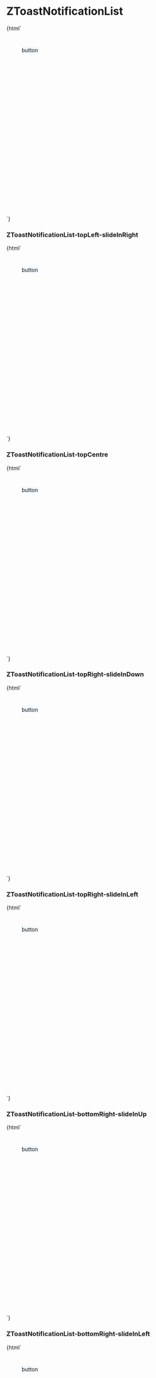 

<Meta title="List/ZToastNotificationList" component="z-toast-notification-list" />

# ZToastNotificationList

<Preview>
  <Story name="ZToastNotificationList-topLeft-slideInDown">
    {html`
    <style>
      .container {
        position: relative;
        height: 400px;
        margin: 40px;
      }
      z-toast-notification-list {
        z-index: 10000;
        text-align: center;
        background: aliceblue;
        position: absolute;
      }
    </style>
    <div class="container">
      <z-toast-notification-list position="${select(
          "position",
          ["top-left", "top-centre", "top-right", "bottom-right", "bottom-centre", "bottom-left"],
          "top-left")}"
          newestontop="${boolean("newestontop", true)}">
        <z-toast-notification slot="toasts" type="dark" heading="Notification" message="Autoclose 18s."
          transition="slide-in-down" draggablepercentage="50" autoclose="18000" closebutton >
        </z-toast-notification>
        <z-toast-notification slot="toasts" type="dark" heading="Notification" message="Senza pulsante."
          transition="slide-in-down" draggablepercentage="50" closebutton>
        </z-toast-notification>
        <z-toast-notification slot="toasts" type="dark" heading="Notification" message="Con pulsante"
          transition="slide-in-down" draggablepercentage="50" closebutton>
          <z-button slot="button" variant="dark-bg" size="small">button</z-button>
        </z-toast-notification>
      </z-toast-notification-list>
    </div>`}
  </Story>
</Preview>

### ZToastNotificationList-topLeft-slideInRight

<Preview>
  <Story name="ZToastNotificationList-topLeft-slideInRight">
    {html`
    <style>
      .container {
        position: relative;
        height: 400px;
        margin: 40px;
      }
      z-toast-notification-list {
        z-index: 10000;
        text-align: center;
        background: aliceblue;
        position: absolute;
      }
    </style>
    <div class="container">
      <z-toast-notification-list position="${select(
          "position",
          ["top-left", "top-centre", "top-right", "bottom-right", "bottom-centre", "bottom-left"],
          "top-left")}"
          newestontop="${boolean("newestontop", true)}">
        <z-toast-notification slot="toasts" type="dark" heading="Notification" message="Autoclose 18s."
          transition="slide-in-right" draggablepercentage="50" autoclose="18000" closebutton >
        </z-toast-notification>
        <z-toast-notification slot="toasts" type="dark" heading="Notification" message="Senza pulsante."
          transition="slide-in-right" draggablepercentage="50" closebutton>
        </z-toast-notification>
        <z-toast-notification slot="toasts" type="dark" heading="Notification" message="Con pulsante"
          transition="slide-in-right" draggablepercentage="50" closebutton>
          <z-button slot="button" variant="dark-bg" size="small">button</z-button>
        </z-toast-notification>
      </z-toast-notification-list>
    </div>`}
  </Story>
</Preview>

### ZToastNotificationList-topCentre

<Preview>
  <Story name="ZToastNotificationList-topCentre">
    {html`
    <style>
      .container {
        position: relative;
        height: 400px;
        margin: 40px;
      }
      z-toast-notification-list {
        z-index: 10000;
        text-align: center;
        background: aliceblue;
        position: absolute;
      }
    </style>
    <div class="container">
      <z-toast-notification-list position="${select(
          "position",
          ["top-left", "top-centre", "top-right", "bottom-right", "bottom-centre", "bottom-left"],
          "top-centre")}"
          newestontop="${boolean("newestontop", true)}">
        <z-toast-notification slot="toasts" type="dark" heading="Notification" message="Autoclose 18s."
          transition="slide-in-down" draggablepercentage="50" autoclose="18000" closebutton >
        </z-toast-notification>
        <z-toast-notification slot="toasts" type="dark" heading="Notification" message="Senza pulsante."
          transition="slide-in-down" draggablepercentage="50" closebutton>
        </z-toast-notification>
        <z-toast-notification slot="toasts" type="dark" heading="Notification" message="Con pulsante"
          transition="slide-in-down" draggablepercentage="50" closebutton>
          <z-button slot="button" variant="dark-bg" size="small">button</z-button>
        </z-toast-notification>
      </z-toast-notification-list>
    </div>`}
  </Story>
</Preview>

### ZToastNotificationList-topRight-slideInDown

<Preview>
  <Story name="ZToastNotificationList-topRight-slideInDown">
    {html`
    <style>
      .container {
        position: relative;
        height: 400px;
        margin: 40px;
      }
      z-toast-notification-list {
        z-index: 10000;
        text-align: center;
        background: aliceblue;
        position: absolute;
      }
    </style>
    <div class="container">
      <z-toast-notification-list position="${select(
          "position",
          ["top-left", "top-centre", "top-right", "bottom-right", "bottom-centre", "bottom-left"],
          "top-right")}"
          newestontop="${boolean("newestontop", true)}">
        <z-toast-notification slot="toasts" type="dark" heading="Notification" message="Autoclose 18s."
          transition="slide-in-down" draggablepercentage="50" autoclose="18000" closebutton >
        </z-toast-notification >
        <z-toast-notification slot="toasts" type="dark" heading="Notification" message="Senza pulsante."
          transition="slide-in-down" draggablepercentage="50" closebutton>
        </z-toast-notification>
        <z-toast-notification slot="toasts" type="dark" heading="Notification" message="Con pulsante"
          transition="slide-in-down" draggablepercentage="50" closebutton>
          <z-button slot="button" variant="dark-bg" size="small">button</z-button>
        </z-toast-notification>
      </z-toast-notification-list>
    </div>`}
  </Story>
</Preview>

### ZToastNotificationList-topRight-slideInLeft

<Preview>
  <Story name="ZToastNotificationList-topRight-slideInLeft">
    {html`
    <style>
      .container {
        position: relative;
        height: 400px;
        margin: 40px;
      }
      z-toast-notification-list {
        z-index: 10000;
        text-align: center;
        background: aliceblue;
        position: absolute;
      }
    </style>
    <div class="container">
      <z-toast-notification-list position="${select(
          "position",
          ["top-left", "top-centre", "top-right", "bottom-right", "bottom-centre", "bottom-left"],
          "top-right")}"
          newestontop="${boolean("newestontop", true)}">
        <z-toast-notification slot="toasts" type="dark" heading="Notification" message="Autoclose 18s."
          transition="slide-in-left" draggablepercentage="50" autoclose="18000" closebutton >
        </z-toast-notification>
        <z-toast-notification slot="toasts" type="dark" heading="Notification" message="Senza pulsante."
          transition="slide-in-left" draggablepercentage="50" closebutton>
        </z-toast-notification>
        <z-toast-notification slot="toasts" type="dark" heading="Notification" message="Con pulsante"
          transition="slide-in-left" draggablepercentage="50" closebutton>
          <z-button slot="button" variant="dark-bg" size="small">button</z-button>
        </z-toast-notification>
      </z-toast-notification-list>
    </div>`}
  </Story>
</Preview>

### ZToastNotificationList-bottomRight-slideInUp

<Preview>
  <Story name="ZToastNotificationList-bottomRight-slideInUp">
    {html`<style>
      .container {
        position: relative;
        height: 400px;
        margin: 40px;
      }
      z-toast-notification-list {
        z-index: 10000;
        text-align: center;
        background: aliceblue;
        position: absolute;
      }
    </style>
    <div class="container">
      <z-toast-notification-list position="${select(
          "position",
          ["top-left", "top-centre", "top-right", "bottom-right", "bottom-centre", "bottom-left"],
          "bottom-right")}"
          newestontop="${boolean("newestontop", true)}">
        <z-toast-notification slot="toasts" type="dark" heading="Notification" message="Autoclose 18s."
          transition="slide-in-up" draggablepercentage="50" autoclose="18000" closebutton >
        </z-toast-notification>
        <z-toast-notification slot="toasts" type="dark" heading="Notification" message="Senza pulsante."
          transition="slide-in-up" draggablepercentage="50" closebutton>
        </z-toast-notification>
        <z-toast-notification slot="toasts" type="dark" heading="Notification" message="Con pulsante"
          transition="slide-in-up" draggablepercentage="50" closebutton>
          <z-button slot="button" variant="dark-bg" size="small">button</z-button>
        </z-toast-notification>
      </z-toast-notification-list>
    </div>`}
  </Story>
</Preview>

### ZToastNotificationList-bottomRight-slideInLeft

<Preview>
  <Story name="ZToastNotificationList-bottomRight-slideInLeft">
    {html`
    <style>
      .container {
        position: relative;
        height: 400px;
        margin: 40px;
      }
      z-toast-notification-list {
        z-index: 10000;
        text-align: center;
        background: aliceblue;
        position: absolute;
      }
    </style>
    <div class="container">
      <z-toast-notification-list position="${select(
          "position",
          ["top-left", "top-centre", "top-right", "bottom-right", "bottom-centre", "bottom-left"],
          "bottom-right")}"
          newestontop="${boolean("newestontop", true)}">
        <z-toast-notification slot="toasts" type="dark" heading="Notification" message="Autoclose 18s."
          transition="slide-in-left" draggablepercentage="50" autoclose="18000" closebutton >
        </z-toast-notification>
        <z-toast-notification slot="toasts" type="dark" heading="Notification" message="Senza pulsante."
          transition="slide-in-left" draggablepercentage="50" closebutton>
        </z-toast-notification>
        <z-toast-notification slot="toasts" type="dark" heading="Notification" message="Con pulsante"
          transition="slide-in-left" draggablepercentage="50" closebutton>
          <z-button slot="button" variant="dark-bg" size="small">button</z-button>
        </z-toast-notification>
      </z-toast-notification-list>
    </div>`}
  </Story>
</Preview>

### ZToastNotificationList-bottomCentre

<Preview>
  <Story name="ZToastNotificationList-bottomCentre">
    {html`
    <style>
      .container {
        position: relative;
        height: 400px;
        margin: 40px;
      }
      z-toast-notification-list {
        z-index: 10000;
        text-align: center;
        background: aliceblue;
        position: absolute;
      }
    </style>
    <div class="container">
      <z-toast-notification-list position="${select(
          "position",
          ["top-left", "top-centre", "top-right", "bottom-right", "bottom-centre", "bottom-left"],
          "bottom-centre")}"
          newestontop="${boolean("newestontop", true)}">
        <z-toast-notification slot="toasts" type="dark" heading="Notification" message="Autoclose 18s."
          transition="slide-in-up" draggablepercentage="50" autoclose="18000" closebutton >
        </z-toast-notification>
        <z-toast-notification slot="toasts" type="dark" heading="Notification" message="Senza pulsante."
          transition="slide-in-up" draggablepercentage="50" closebutton>
        </z-toast-notification>
        <z-toast-notification slot="toasts" type="dark" heading="Notification" message="Con pulsante"
          transition="slide-in-up" draggablepercentage="50" closebutton>
          <z-button slot="button" variant="dark-bg" size="small">button</z-button>
        </z-toast-notification>
      </z-toast-notification-list>
    </div>`}
  </Story>
</Preview>

### ZToastNotificationList-bottomCentre-SlideInUp

<Preview>
  <Story name="ZToastNotificationList-bottomCentre-SlideInUp">
    {html`
    <style>
      .container {
        position: relative;
        height: 400px;
        margin: 40px;
      }
      z-toast-notification-list {
        z-index: 10000;
        text-align: center;
        background: aliceblue;
        position: absolute;
      }
    </style>
    <div class="container">
      <z-toast-notification-list position="${select(
          "position",
          ["top-left", "top-centre", "top-right", "bottom-right", "bottom-centre", "bottom-left"],
          "bottom-left")}"
          newestontop="${boolean("newestontop", true)}">
        <z-toast-notification slot="toasts" type="dark" heading="Notification" message="Autoclose 18s."
          transition="slide-in-up" draggablepercentage="50" autoclose="18000" closebutton >
        </z-toast-notification>
        <z-toast-notification slot="toasts" type="dark" heading="Notification" message="Senza pulsante."
          transition="slide-in-up" draggablepercentage="50" closebutton>
        </z-toast-notification>
        <z-toast-notification slot="toasts" type="dark" heading="Notification" message="Con pulsante"
          transition="slide-in-up" draggablepercentage="50" closebutton>
          <z-button slot="button" variant="dark-bg" size="small">button</z-button>
        </z-toast-notification>
      </z-toast-notification-list>
    </div>`}
  </Story>
</Preview>

### ZToastNotificationList-bottomLeft-slideInRight

<Preview>
  <Story name="ZToastNotificationList-bottomLeft-slideInRight">
    {html`<style>
      .container {
        position: relative;
        height: 400px;
        margin: 40px;
      }
      z-toast-notification-list {
        z-index: 10000;
        text-align: center;
        background: aliceblue;
        position: absolute;
      }
    </style>
    <div class="container">
      <z-toast-notification-list position="${select(
          "position",
          ["top-left", "top-centre", "top-right", "bottom-right", "bottom-centre", "bottom-left"],
          "bottom-left")}"
          newestontop="${boolean("newestontop", true)}">
        <z-toast-notification slot="toasts" type="dark" heading="Notification" message="Autoclose 18s."
          transition="slide-in-right" draggablepercentage="50" autoclose="18000" closebutton >
        </z-toast-notification>
        <z-toast-notification slot="toasts" type="dark" heading="Notification" message="Senza pulsante."
          transition="slide-in-right" draggablepercentage="50" closebutton>
        </z-toast-notification>
        <z-toast-notification slot="toasts" type="dark" heading="Notification" message="Con pulsante"
          transition="slide-in-right" draggablepercentage="50" closebutton>
          <z-button slot="button" variant="dark-bg" size="small">button</z-button>
        </z-toast-notification>
      </z-toast-notification-list>
    </div>`}
  </Story>
</Preview>

<Props of="z-toast-notification-list" />



